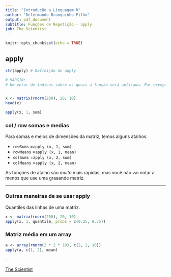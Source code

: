 ```yaml
---
title: "Introdução a Linguagem R"
author: "Delermando Branquinho Filho"
output: pdf_document
subtitle: Funções de Repetição - apply
job: The Scientist
---
```




```r
knitr::opts_chunk$set(echo = TRUE)
```

## apply


```r
str(apply) # Definição de apply

# MARGIN:
# Um vetor de índices sobre os quais a função será aplicada. Por exemplo, para uma matriz 1 indica linhas, 2 indica colunas, c (1, 2) indica linhas e colunas. Pode ser um vetor de caracteres selecionando nomes de dimensão.


x <- matrix(rnorm(200), 20, 10)
head(x)

apply(x, 1, sum)
```


### col / row somas e medias

Para somas e meios de dimensões da matriz, temos alguns atalhos.

- `rowSums` =` apply (x, 1, sum) `
- `rowMeans` =` apply (x, 1, mean) `
- `colSums` =` apply (x, 2, sum) `
- `colMeans` =` apply (x, 2, mean) `

As funções de atalho são _muito_ mais rápidas, mas você não vai notar a menos que use uma graaande matriz.

---

### Outras maneiras de se usar apply

Quantiles das linhas de uma matriz.

```r
x <- matrix(rnorm(200), 20, 10)
apply(x, 1, quantile, probs = c(0.25, 0.75))
```

### Matriz média em um array

```r
a <- array(rnorm(2 * 2 * 10), c(2, 2, 10))
apply(a, c(1, 2), mean)
```


.



[The Scientist](http://www.thescientist.com.br)

